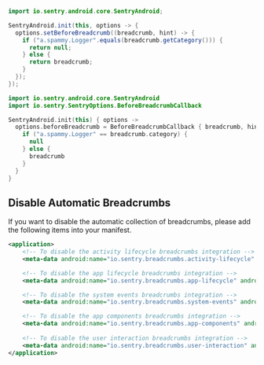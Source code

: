 ```java
import io.sentry.android.core.SentryAndroid;

SentryAndroid.init(this, options -> {
  options.setBeforeBreadcrumb((breadcrumb, hint) -> {
    if ("a.spammy.Logger".equals(breadcrumb.getCategory())) {
      return null;
    } else {
      return breadcrumb;
    }
  });
});
```

```kotlin
import io.sentry.android.core.SentryAndroid
import io.sentry.SentryOptions.BeforeBreadcrumbCallback

SentryAndroid.init(this) { options ->
  options.beforeBreadcrumb = BeforeBreadcrumbCallback { breadcrumb, hint ->
    if ("a.spammy.Logger" == breadcrumb.category) {
      null
    } else {
      breadcrumb
    }
  }
}
```
## Disable Automatic Breadcrumbs

If you want to disable the automatic collection of breadcrumbs, please add the following items into your manifest.

```xml
<application>
    <!-- To disable the activity lifecycle breadcrumbs integration -->
    <meta-data android:name="io.sentry.breadcrumbs.activity-lifecycle" android:value="false" />

    <!-- To disable the app lifecycle breadcrumbs integration -->
    <meta-data android:name="io.sentry.breadcrumbs.app-lifecycle" android:value="false" />

    <!-- To disable the system events breadcrumbs integration -->
    <meta-data android:name="io.sentry.breadcrumbs.system-events" android:value="false" />

    <!-- To disable the app components breadcrumbs integration -->
    <meta-data android:name="io.sentry.breadcrumbs.app-components" android:value="false" />    
    
    <!-- To disable the user interaction breadcrumbs integration -->
    <meta-data android:name="io.sentry.breadcrumbs.user-interaction" android:value="false" />
</application>
```
